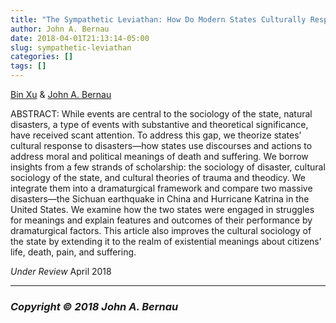 ```yaml
---
title: "The Sympathetic Leviathan: How Do Modern States Culturally Respond to Disasters"
author: John A. Bernau
date: 2018-04-01T21:13:14-05:00
slug: sympathetic-leviathan
categories: []
tags: []
---
```


[Bin Xu](https://binxu.net/) & [John A. Bernau](/about/)  
  
ABSTRACT: While events are central to the sociology of the state, natural disasters, a type of events with substantive and theoretical significance, have received scant attention. To address this gap, we theorize states’ cultural response to disasters—how states use discourses and actions to address moral and political meanings of death and suffering. We borrow insights from a few strands of scholarship: the sociology of disaster, cultural sociology of the state, and cultural theories of trauma and theodicy. We integrate them into a dramaturgical framework and compare two massive disasters—the Sichuan earthquake in China and Hurricane Katrina in the United States. We examine how the two states were engaged in struggles for meanings and explain features and outcomes of their performance by dramaturgical factors. This article also improves the cultural sociology of the state by extending it to the realm of existential meanings about citizens’ life, death, pain, and suffering. 

*Under Review* April 2018

___

### *Copyright &copy; 2018 John A. Bernau*